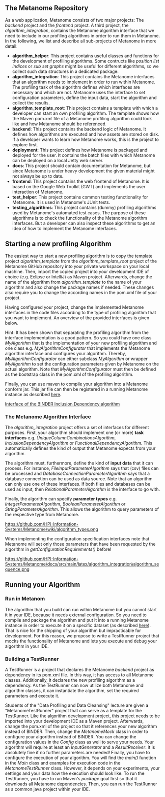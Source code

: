 == The Metanome Repository ==
As a web application, Metanome consists of two major projects: The ''backend'' project and the ''frontend'' project. A third project, the ''algorithm_integration'', contains the Metanome algorithm interface that we need to include in our profiling algorithms in order to run them in Metanome. In the following, we list and describe all sub-projects of Metanome in more detail:

* '''algorithm_helper''': This project contains useful classes and functions for the development of profiling algorithms. Some contructs like ''position list indices'' or ''sub set graphs'' might be useful for different algorithms, so we collect such data structures in a dedicated package.
* '''algorithm_integration''': This project contains the Metanome interfaces that an algorithm needs to implement in order to run within Metanome. The profiling task of the algorithm defines which interfaces are necessary and which are not. Metanome uses the interface to set configuration parameters, define the input data, start the algorithm and collect the results.
* '''algorithm_template_root''': This project contains a template with which a developer can start an own profiling algorithm. The template shows how the Maven pom.xml file of a Metanome profiling algorithm could look like and how Metanome should be referenced. 
* '''backend''': This project contains the backend logic of Metanome. It defines how algorithms are executed and how assets are stored on disk. If a developer wants to learn how Metanome works, this is the project to explore first.
* '''deployment''': This project defines how Metanome is packaged and deployed for the user. It contains the batch files with which Metanome can be deployed on a local Jetty web server.
* '''docs''': This project should contain documentation for Metanome, but since Metanome is under heavy development the given material might not always be up to date.
* '''frontend''': This project contains the web frontend of Metanome. It is based on the Google Web Toolkit (GWT) and implements the user interaction of Metanome.
* '''test_helper''': This project contains common testing functionality for Metanome. It is used in Metanome's JUnit tests.
* '''testing_algorithms''': This project contains (dummy) profiling algorithms used by Metanome's automated test cases. The purpose of these algorithms is to check the functionality of the Metanome algorithm interfaces. But a developer can also inspect these algorithms to get an idea of how to implement the Metanome interfaces. 

== Starting a new profiling Algorithm ==
The easiest way to start a new profiling algorithm is to copy the template project ''algorithm_template'' from the ''algorithm_template_root'' project of the Metanome GitHub repository into your private workspace on your local machine. Then, import the copied project into your development IDE of choice (e.g. Eclipse or IntelliJ) as Maven project. Afterwards, change the name of the algorithm from ''algorithm_template'' to the name of your algorithm and also change the package names if needed. These changes also require you to change the according names in the pom.xml file of your project.

Having configured your project, change the implemented Metanome interfaces in the code files according to the type of profiling algorithm that you want to implement. An overview of the provided interfaces is given below. 

Hint: It has been shown that separating the profiling algorithm from the interface implementation is a good pattern. So you could have one class ''MyAlgorithm'' that is the implementation of your new profiling algorithm and one class e.g. ''MyAlgorithmConfigurator'' that implements the Metanome algorithm interface and configures your algorithm. Thereby, ''MyAlgorithmConfigurator'' can either subclass ''MyAlgorithm'' or wrapper ''MyAlgorithm'' to set the configuration parameters given by Metanome on the actual algorithm. Note that ''MyAlgorithmConfigurator'' must then be defined as the bootstrap class in the pom.xml of the profiling algorithm.

Finally, you can use maven to compile your algorithm into a Metanome conform jar. This jar file can then be registered in a running Metanome instance as described [https://github.com/HPI-Information-Systems/Metanome/wiki/Metanome-User-Guide#manage-algorithms here].

[[https://hpi.de/fileadmin/hpi/FG_Naumann/projekte/repeatability/DataProfiling/Metanome/interface.png|Interface of the BINDER Inclusion Dependency algorithm]]

=== The Metanome Algorithm Interface ===
The ''algorithm_integration'' project offers a set of interfaces for different purposes. First, your algorithm should implement one (or more) '''task interfaces''' e.g. ''UniqueColumnCombinationsAlgorithm'',  ''InclusionDependencyAlgorithm'' or ''FunctionalDependencyAlgorithm''. This automatically defines the kind of output that Metanome expects from your algorithm. 

The algorithm must, furthermore, define the kind of '''input data''' that it can process. For instance, ''FileInputParameterAlgorithm'' says that (csv) files can be processed and ''DatabaseConnectionParameterAlgorithm'' says that a database connection can be used as data source. Note that an algorithm can only use one of these interfaces. If both files and databases can be used as input, then ''RelationalParameterAlgorithm'' is the interface to go with.

Finally, the algorithm can specify '''parameter types''' e.g. ''IntegerParameterAlgorithm'', ''BooleanParameterAlgorithm'' or ''StringParameterAlgorithm''. This allows the algorithm to query parameters of the respective type from Metanome. 

[[https://github.com/HPI-Information-Systems/Metanome/wiki/algorithm_types.png]]

When implementing the configuration specification interfaces note that Metanome will set only those parameters that have been requested by the algorithm in ''getConfigurationRequirements()'' before!

[[https://github.com/HPI-Information-Systems/Metanome/docs/src/main/latex/algorithm_integration\algorithm_sequence.png]]

== Running your Algorithm ==

=== Run in Metanom ===
The algorithm that you build can run within Metanome but you cannot start it in your IDE, because it needs external configuration. So you need to compile and package the algorithm and put it into a running Metanome instance in order to execute it on a specific dataset (as described [https://github.com/HPI-Information-Systems/Metanome/wiki/Metanome-User-Guide#manage-algorithms here]). That is nice for the shipping of your algorithm but impracticable for development. For this reason, we propose to write a TestRunner project that mocks the functionality of Metanome and lets you execute and debug your algorithm in your IDE.

=== Building a TestRunner ===
A TestRunner is a project that declares the Metanome ''backend'' project as dependency in its pom.xml file. In this way, it has access to all Metanome classes. Additionally, it declares the new profiling algorithm as a dependency. As the TestRunner can now utilize both Metanome and algorithm classes, it can instantiate the algorithm, set the required parameters and execute it. 

Students of the "Data Profiling and Data Cleansing" lecture are given a "MetanomeTestRunner" project that can serve as a template for the TestRunner. Like the algorithm development project, this project needs to be imported into your development IDE as a Maven project. Afterwards, change the pom.xml of the project so that it references your new algorithm instead of BINDER. Then, change the ''MetanomeMock'' class in order to configure your algorithm instead of BINDER. You can change the configuration values in the ''Config'' class as well to serve your needs. Your algorithm will require at least an ''InputGenerator'' and a ''ResultReceiver''. It is absolutely fine if no further parameters are needed! Finally, you have to configure the execution of your algorithm. You will find the ''main()'' function in the ''Main'' class and examples for execution code in the ''MetanomeTestRunner'' class. However, it depends on your experiments, your settings and your data how the execution should look like. To run the TestRunner, you have to run Maven's ''package'' goal first so that it downloads all Metanome dependencies. Then, you can run the TestRunner as a common java project within your IDE.


